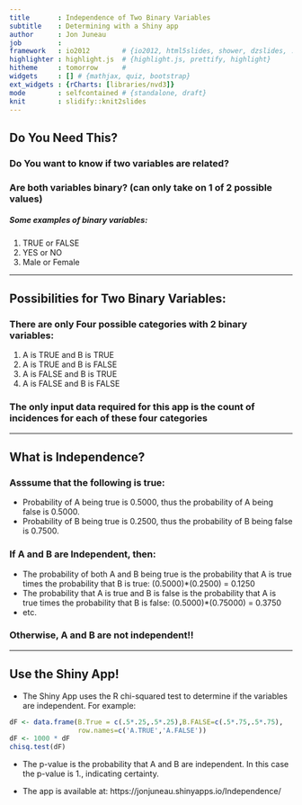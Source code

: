 ```yaml
---
title       : Independence of Two Binary Variables
subtitle    : Determining with a Shiny app
author      : Jon Juneau
job         : 
framework   : io2012        # {io2012, html5slides, shower, dzslides, ...}
highlighter : highlight.js  # {highlight.js, prettify, highlight}
hitheme     : tomorrow      # 
widgets     : [] # {mathjax, quiz, bootstrap}
ext_widgets : {rCharts: [libraries/nvd3]}
mode        : selfcontained # {standalone, draft}
knit        : slidify::knit2slides
---
```


## Do You Need This?

### Do You want to know if two variables are related?

### Are both variables binary? (can only take on 1 of 2 possible values)

##### Some examples of binary variables:

1. TRUE or FALSE
2. YES or NO
3. Male or Female

---

## Possibilities for Two Binary Variables:

### There are only Four possible categories with 2 binary variables:

1. A is TRUE and B is TRUE
2. A is TRUE and B is FALSE
3. A is FALSE and B is TRUE
4. A is FALSE and B is FALSE

### The only input data required for this app is the count of incidences for each of these four categories

---

## What is Independence?

### Asssume that the following is true:

* Probability of A being true is 0.5000, thus the probability of A being false is 0.5000.
* Probability of B being true is 0.2500, thus the probability of B being false is 0.7500.

### If A and B are Independent, then:

* The probability of both A and B being true is the probability that A is true times the probability that B is true: (0.5000)*(0.2500) = 0.1250
* The probability that A is true and B is false is the probability that A is true times the probability that B is false: (0.5000)*(0.75000) = 0.3750
* etc.

### Otherwise, A and B are not independent!!


---

## Use the Shiny App!

* The Shiny App uses the R chi-squared test to determine if the variables are independent.  For example:

```r
dF <- data.frame(B.True = c(.5*.25,.5*.25),B.FALSE=c(.5*.75,.5*.75),
                 row.names=c('A.TRUE','A.FALSE'))
dF <- 1000 * dF
chisq.test(dF)
```

* The p-value is the probability that A and B are independent. In this case the p-value is 1., indicating certainty.

* The app is available at:  https://jonjuneau.shinyapps.io/Independence/